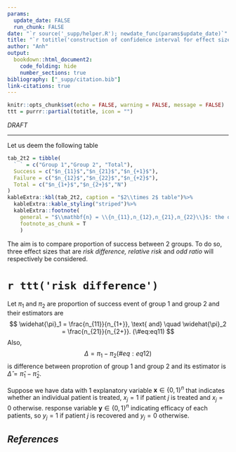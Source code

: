 ```yaml
---
params:
  update_date: FALSE
  run_chunk: FALSE
date: "`r source('_supp/helper.R'); newdate_func(params$update_date)`"
title: "`r totitle('construction of confidence interval for effect sizes with')` $2\\times 2$ `r totitle('table','')`"
author: "Anh"
output: 
  bookdown::html_document2:
    code_folding: hide
    number_sections: true
bibliography: ["_supp/citation.bib"]
link-citations: true
---
```


\newcommand{\bf}[1]{\boldsymbol{#1}}
\newcommand{\hat}[1]{\widehat{#1}}
\newcommand{\mm}[1]{\mathbb{#1}}
\newcommand{\bar}[1]{\overline{#1}}
\newcommand{\tp}[1]{{#1}^{\top}}

\def\E{\Bbb{E}}
\def\V{\Bbb{V}}
\def\P{\Bbb{P}}
\def\I{{\large\unicode{x1D7D9}}}
\def\indep{\perp\!\!\!\!\perp}
\newcommand{\overeq}[2]{\stackrel{#1}{#2}}
\def\epsilon{\varepsilon} 

```r
knitr::opts_chunk$set(echo = FALSE, warning = FALSE, message = FALSE)
ttt = purrr::partial(totitle, icon = "")
```

::: {.watermark}
*DRAFT*
:::

---

Let us deem the following table 

```r
tab_2t2 = tibble(
  ` ` = c("Group 1","Group 2", "Total"),
  Success = c("$n_{11}$","$n_{21}$","$n_{+1}$"),
  Failure = c("$n_{12}$","$n_{22}$","$n_{+2}$"),
  Total = c("$n_{1+}$","$n_{2+}$","N")
)
kableExtra::kbl(tab_2t2, caption = "$2\\times 2$ table")%>%
  kableExtra::kable_styling("striped")%>%
  kableExtra::footnote(
    general = "$\\mathbf{n} = \\{n_{11},n_{12},n_{21},n_{22}\\}$: the observed table. ",
    footnote_as_chunk = T
    )
```

The aim is to compare proportion of success between 2 groups. To do so, three effect sizes that are *risk difference, relative risk* and *odd ratio* will respectively be considered. 

# `r ttt('risk difference')`

Let $\pi_1$ and $\pi_2$ are proportion of success event of group 1 and group 2 and their estimators are
$$
\hat{\pi}_1 = \frac{n_{11}}{n_{1+}}, \text{ and} \quad \hat{\pi}_2 = \frac{n_{21}}{n_{2+}}.
(\#eq:eq11)
$$
Also, 
$$
\Delta = \pi_1-\pi_2
(\#eq:eq12)
$$
is difference between proprotion of group 1 and group 2 and its estimator is $\hat{\Delta} = \hat{\pi}_1-\hat{\pi}_2$.

Suppose we have data with 1 explanatory variable $\bf{x} \in \{0,1\}^n$ that indicates whether an individual patient is treated, $x_j=1$ if patient $j$ is treated and $x_j=0$ otherwise. response variable $\bf{y} \in \{0,1\}^n$ indicating efficacy of each patients, so $y_j=1$ if patient $j$ is recovered and $y_j=0$ otherwise.  

















<!-- ----------------------------------------------------------------------------- -->

::: {.shad}
# _References_ {-}
:::
